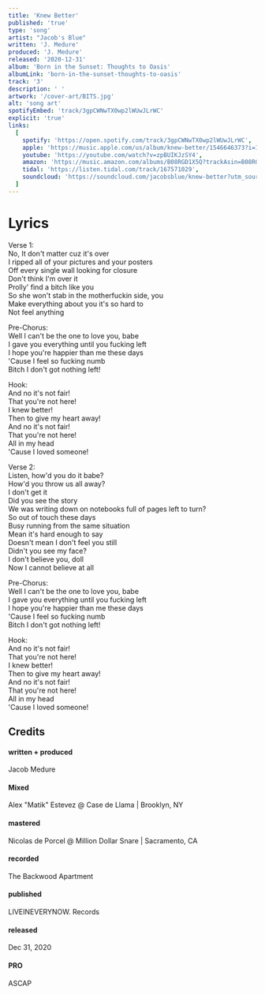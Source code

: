 ```yaml
---
title: 'Knew Better'
published: 'true'
type: 'song'
artist: "Jacob's Blue"
written: 'J. Medure'
produced: 'J. Medure'
released: '2020-12-31'
album: 'Born in the Sunset: Thoughts to Oasis'
albumLink: 'born-in-the-sunset-thoughts-to-oasis'
track: '3'
description: ' '
artwork: '/cover-art/BITS.jpg'
alt: 'song art'
spotifyEmbed: 'track/3gpCWNwTX0wp2lWUwJLrWC'
explicit: 'true'
links:
  [
    spotify: 'https://open.spotify.com/track/3gpCWNwTX0wp2lWUwJLrWC',
    apple: 'https://music.apple.com/us/album/knew-better/1546646373?i=1546646559&app=music',
    youtube: 'https://youtube.com/watch?v=zpBUIKJzSY4',
    amazon: 'https://music.amazon.com/albums/B08RGD1X5Q?trackAsin=B08RG88QZ6',
    tidal: 'https://listen.tidal.com/track/167571029',
    soundcloud: 'https://soundcloud.com/jacobsblue/knew-better?utm_source=clipboard&utm_medium=text&utm_campaign=social_sharing',
  ]
---
```


# Lyrics

Verse 1:  
No, It don't matter cuz it's over  
I ripped all of your pictures and your posters  
Off every single wall looking for closure  
Don't think I'm over it  
Prolly' find a bitch like you  
So she won't stab in the motherfuckin side, you  
Make everything about you it's so hard to  
Not feel anything

Pre-Chorus:  
Well I can't be the one to love you, babe  
I gave you everything until you fucking left  
I hope you're happier than me these days  
'Cause I feel so fucking numb  
Bitch I don't got nothing left!

Hook:  
And no it's not fair!  
That you're not here!  
I knew better!  
Then to give my heart away!  
And no it's not fair!  
That you're not here!  
All in my head  
'Cause I loved someone!

Verse 2:  
Listen, how'd you do it babe?  
How'd you throw us all away?  
I don't get it  
Did you see the story  
We was writing down on notebooks full of pages left to turn?  
So out of touch these days  
Busy running from the same situation  
Mean it's hard enough to say  
Doesn't mean I don't feel you still  
Didn't you see my face?  
I don't believe you, doll  
Now I cannot believe at all

Pre-Chorus:  
Well I can't be the one to love you, babe  
I gave you everything until you fucking left  
I hope you're happier than me these days  
'Cause I feel so fucking numb  
Bitch I don't got nothing left!

Hook:  
And no it's not fair!  
That you're not here!  
I knew better!  
Then to give my heart away!  
And no it's not fair!  
That you're not here!  
All in my head  
'Cause I loved someone!

## Credits

<div className="album-credits flex-col w-full not-prose justify-start">
  <div className="credit flex-auto flex-grow">
    <h4>written + produced</h4>
    <p>Jacob Medure</p>
  </div>
  <div className="credit flex-auto flex-grow">
    <h4>Mixed</h4>
    <p>Alex "Matik" Estevez @ Case de Llama | Brooklyn, NY</p>
  </div>
  <div className="credit flex-auto flex-grow">
    <h4>mastered</h4>
    <p>Nicolas de Porcel @ Million Dollar Snare | Sacramento, CA</p>
  </div>
  <div className="credit flex-auto flex-grow">
    <h4>recorded</h4>
    <p>The Backwood Apartment</p>
  </div>
  <div className="credit flex-auto flex-grow">
    <h4>published</h4>
    <p>LIVEINEVERYNOW. Records</p>
  </div>
  <div className="credit flex-auto flex-grow">
    <h4>released</h4>
    <p>Dec 31, 2020</p>
  </div>
  <div className="credit flex-auto flex-grow">
    <h4>PRO</h4>
    <p>ASCAP</p>
  </div>
</div>
